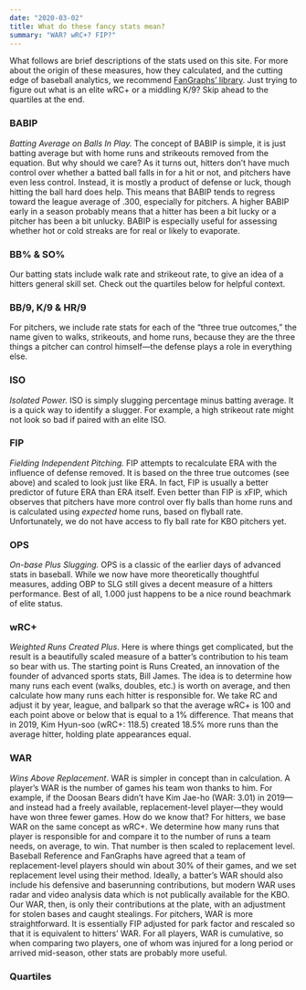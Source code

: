 ```yaml
---
date: "2020-03-02"
title: What do these fancy stats mean?
summary: "WAR? wRC+? FIP?"
---
```

What follows are brief descriptions of the stats used on this site. For more about the origin of these measures, how they calculated, and the cutting edge of baseball analytics, we recommend [FanGraphs' library](https://library.fangraphs.com/). Just trying to figure out what is an elite wRC+ or a middling K/9? Skip ahead to the quartiles at the end.

### BABIP
*Batting Average on Balls In Play.* The concept of BABIP is simple, it is just batting average but with home runs and strikeouts removed from the equation. But why should we care? As it turns out, hitters don't have much control over whether a batted ball falls in for a hit or not, and pitchers have even less control. Instead, it is mostly a product of defense or luck, though hitting the ball hard does help. This means that BABIP tends to regress toward the league average of .300, especially for pitchers. A higher BABIP early in a season probably means that a hitter has been a bit lucky or a pitcher has been a bit unlucky. BABIP is especially useful for assessing whether hot or cold streaks are for real or likely to evaporate.

### BB% & SO%
Our batting stats include walk rate and strikeout rate, to give an idea of a hitters general skill set. Check out the quartiles below for helpful context. 

### BB/9, K/9 & HR/9
For pitchers, we include rate stats for each of the "three true outcomes," the name given to walks, strikeouts, and home runs, because they are the three things a pitcher can control himself—the defense plays a role in everything else.

### ISO
*Isolated Power.* ISO is simply slugging percentage minus batting average. It is a quick way to identify a slugger. For example, a high strikeout rate might not look so bad if paired with an elite ISO.

### FIP
*Fielding Independent Pitching.* FIP attempts to recalculate ERA with the influence of defense removed. It is based on the three true outcomes (see above) and scaled to look just like ERA. In fact, FIP is usually a better predictor of future ERA than ERA itself. Even better than FIP is xFIP, which observes that pitchers have more control over fly balls than home runs and is calculated using *expected* home runs, based on flyball rate. Unfortunately, we do not have access to fly ball rate for KBO pitchers yet.

### OPS
*On-base Plus Slugging.* OPS is a classic of the earlier days of advanced stats in baseball. While we now have more theoretically thoughtful measures, adding OBP to SLG still gives a decent measure of a hitters performance. Best of all, 1.000 just happens to be a nice round beachmark of elite status. 

### wRC+
*Weighted Runs Created Plus*. Here is where things get complicated, but the result is a beautifully scaled measure of a batter's contribution to his team so bear with us. The starting point is Runs Created, an innovation of the founder of advanced sports stats, Bill James. The idea is to determine how many runs each event (walks, doubles, etc.) is worth on average, and then calculate how many runs each hitter is responsible for. We take RC and adjust it by year, league, and ballpark so that the average wRC+ is 100 and each point above or below that is equal to a 1% difference. That means that in 2019, Kim Hyun-soo (wRC+: 118.5) created 18.5% more runs than the average hitter, holding plate appearances equal.

### WAR
*Wins Above Replacement*. WAR is simpler in concept than in calculation. A player's WAR is the number of games his team won thanks to him. For example, if the Doosan Bears didn't have Kim Jae-ho (WAR: 3.01) in 2019—and instead had a freely available, replacement-level player—they would have won three fewer games. How do we know that? For hitters, we base WAR on the same concept as wRC+. We determine how many runs that player is responsible for and compare it to the number of runs a team needs, on average, to win. That number is then scaled to replacement level. Baseball Reference and FanGraphs have agreed that a team of replacement-level players should win about 30% of their games, and we set replacement level using their method. Ideally, a batter's WAR should also include his defensive and baserunning contributions, but modern WAR uses radar and video analysis data which is not publically available for the KBO. Our WAR, then, is only their contributions at the plate, with an adjustment for stolen bases and caught stealings. For pitchers, WAR is more straightforward. It is essentially FIP adjusted for park factor and rescaled so that it is equivalent to hitters' WAR. For all players, WAR is cumulative, so when comparing two players, one of whom was injured for a long period or arrived mid-season, other stats are probably more useful.

### Quartiles
